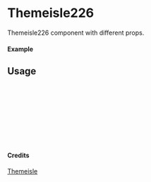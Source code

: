 
<Meta of={Themeisle226} title="Themeisle/Themeisle226" />

# Themeisle226

Themeisle226 component with different props.

#### Example

<Canvas of={Themeisle226.Primary} />

## Usage

```ts
import { Themeisle226 } from "yadl-ui";

const Example = () => {
  return (
      <Themeisle226 />
  );
};

export default Example;
```

#### Credits
[Themeisle](https://themeisle.com/illustrations)
